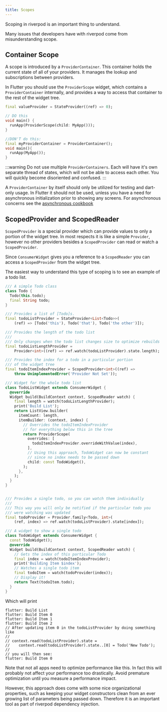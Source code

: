 ```yaml
---
title: Scopes
---
```



Scoping in riverpod is an important thing to understand.

Many issues that developers have with riverpod come from misunderstanding scope.

## Container Scope

A scope is introduced by a `ProviderContainer`. This container holds the current state of
all of your providers. It manages the lookup and subscriptions between providers.

In Flutter you should use the `ProviderScope` widget, which contains a `ProviderContainer`
internally, and provides a way to access that container to the rest of the widget tree.

```dart
final valueProvider = StateProvider((ref) => 0);

// DO this
void main() {
  runApp(ProviderScope(child: MyApp()));
}

//DON'T do this:
final myProviderContainer = ProviderContainer();
void main(){
  runApp(MyApp());
}
```

:::warning
Do not use multiple `ProviderContainers`. Each will have it's own separate thread of states, which will not be able to access each other.
You will quickly become disoriented and confused.
:::

A `ProviderContainer` by itself should only be utilized for testing and dart-only usage.
In Flutter it should not be used, unless you have a need for asynchronous initialization prior
to showing any screens. For asynchronous concerns see the [asynchronous cookbook](/docs/cookbooks/asynchrony)

## ScopedProvider and ScopedReader

`ScopedProvider` is a special provider which can provide values to only a portion of the widget tree.
In most respects it is like a simple `Provider`, however no other providers besides a `ScopedProvider` can read or watch a `ScopedProvider`.

Since `ConsumerWidget` gives you a reference to a `ScopedReader` you can access a `ScopedProvider` from the widget tree.

The easiest way to understand this type of scoping is to see an example of a todo list.

```dart
/// A simple Todo class
class Todo {
  Todo(this.todo);
  final String todo;
}

/// Provides a list of [Todo]s.
final todoListProvider = StateProvider<List<Todo>>(
    (ref) => [Todo('this'), Todo('that'), Todo('the other')]);

/// Provides the length of the todo list
///
/// Only changes when the todo list changes size to optimize rebuilds
final todoListLengthProvider =
    Provider<int>((ref) => ref.watch(todoListProvider).state.length);

/// Provides the index for a todo in a particular portion
/// of the widget tree
final todoItemIndexProvider = ScopedProvider<int>((ref) =>
    throw UnimplementedError('Provider Not Set'));

/// Widget for the whole todo list
class TodoListWidget extends ConsumerWidget {
  @override
  Widget build(BuildContext context, ScopedReader watch) {
    final length = watch(todoListLengthProvider);
    print('Build List');
    return ListView.builder(
      itemCount: length,
      itemBuilder: (context, index) {
        // Overrides the todoItemIndexProvider
        // for everything below this in the tree
        return ProviderScope(
          overrides: [
            todoItemIndexProvider.overrideWithValue(index),
          ],
          // Using this approach, TodoWidget can now be constant
          // since no index needs to be passed down
          child: const TodoWidget(),
        );
      },
    );
  }
}


/// Provides a single todo, so you can watch them individually
///
/// This way you will only be notified if the particular todo you
/// were watching was updated
final todoProvider = Provider.family<Todo, int>(
    (ref, index) => ref.watch(todoListProvider).state[index]);

/// A widget to show a single todo
class TodoWidget extends ConsumerWidget {
  const TodoWidget();
  @override
  Widget build(BuildContext context, ScopedReader watch) {
    // Gets the index of this particular Todo
    final index = watch(todoItemIndexProvider);
    print('Building Item $index');
    // Watches a single todo item
    final todoItem = watch(todoProvider(index));
    // Display it!
    return Text(todoItem.todo);
  }
}
```

Which will print

```
flutter: Build List
flutter: Build Item 0
flutter: Build Item 1
flutter: Build Item 2
// After updating item 0 in the todoListProvider by doing something like
//
// context.read(todoListProvider).state =
//    context.read(todoListProvider).state..[0] = Todo('New Todo');
//
// you will then see:
flutter: Build Item 0
```

Note that not all apps need to optimize performance like this. In fact this will probably not affect your performance too drastically.
Avoid premature optimization until you measure a performance impact.

However, this approach does come with some nice organizational properties,
such as keeping your widget constructors clean from an ever growing list of parameters being passed down.
Therefore it is an important tool as part of riverpod dependency injection.
